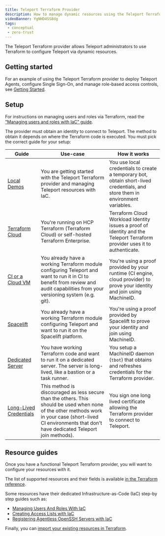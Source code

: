 ```yaml
---
title: Teleport Terraform Provider
description: How to manage dynamic resources using the Teleport Terraform provider.
videoBanner: YgNHD4SS8dg
tags:
 - conceptual
 - zero-trust
---
```


The Teleport Terraform provider allows Teleport administrators to use Terraform to configure Teleport via
dynamic resources.

## Getting started

For an example of using the Teleport Terraform provider to deploy Teleport
Agents, configure Single Sign-On, and manage role-based access controls, see
[Getting Started](./terraform-getting-started.mdx).

## Setup

For instructions on managing users and roles via Terraform, read
the ["Managing users and roles with IaC" guide](../managing-resources/user-and-role.mdx).

The provider must obtain an identity to connect to Teleport. The method to obtain it depends on where the Terraform code
is executed. You must pick the correct guide for your setup:

| Guide                                                                                                               | Use-case                                                                                                                                                                                                         | How it works                                                                                                                           |
|---------------------------------------------------------------------------------------------------------------------|------------------------------------------------------------------------------------------------------------------------------------------------------------------------------------------------------------------|----------------------------------------------------------------------------------------------------------------------------------------|
| [Local Demos](local.mdx)                                       | You are getting started with the Teleport Terraform provider and managing Teleport resources with IaC.                                                                           | You use local credentials to create a temporary bot, obtain short-lived credentials, and store them in environment variables. |
| [Terraform Cloud](terraform-cloud.mdx) | You're running on HCP Terraform (Terraform Cloud) or self-hosted Terraform Enterprise. | Terraform Cloud Workload Identity issues a proof of identity and the Teleport Terraform provider uses it to authenticate. |
| [CI or a Cloud VM](ci-or-cloud.mdx)                     | You already have a working Terraform module configuring Teleport and want to run it in CI to benefit from review and audit capabilities from your versioning system (e.g. git).                                  | You're using a proof provided by your runtime (CI engine, cloud provider) to prove your identity and join using MachineID.             |
| [Spacelift](spacelift.mdx)                              | You already have a working Terraform module configuring Teleport and want to run it on the Spacelift platform.                                                                                                   | You're using a proof provided by Spacelift to prove your identity and join using MachineID.                                            |
| [Dedicated Server](dedicated-server.mdx)                      | You have working Terraform code and want to run it on a dedicated server. The server is long-lived, like a bastion or a task runner.                                                                             | You setup a MachineID daemon (`tbot`) that obtains and refreshes credentials for the Terraform provider.                               |
| [Long-Lived Credentials](long-lived-credentials.mdx) | This method is discouraged as less secure than the others. This should be used when none of the other methods work in your case (short-lived CI environments that don't have dedicated Teleport join methods). | You sign one long lived certificate allowing the Terraform provider to connect to Teleport.                                            |

## Resource guides

Once you have a functional Teleport Terraform provider, you will want to configure your resources with it.

The list of supported resources and their fields is available [in the Terraform
reference](../../../reference/infrastructure-as-code/terraform-provider/terraform-provider.mdx).

Some resources have their dedicated Infrastructure-as-Code (IaC) step-by step guides such as:
- [Managing Users And Roles With IaC](../managing-resources/user-and-role.mdx)
- [Creating Access Lists with IaC](../managing-resources/access-list.mdx)
- [Registering Agentless OpenSSH Servers with IaC](../managing-resources/agentless-ssh-servers.mdx)

Finally, you can [import your existing resources in Terraform](../managing-resources/import-existing-resources.mdx).
